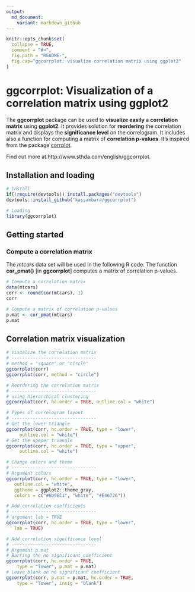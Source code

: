 ```yaml
---
output:
  md_document:
    variant: markdown_github
---
```


<!-- README.md is generated from README.Rmd. Please edit that file -->

```r
knitr::opts_chunk$set(
  collapse = TRUE,
  comment = "#>",
  fig.path = "README-",
  fig.cap="ggcorrplot: visualize correlation matrix using ggplot2"
)
```
    
    
# ggcorrplot: Visualization of a correlation matrix using ggplot2
    
    
The **ggcorrplot** package can be used to **visualize easily** a **correlation matrix** using **ggplot2**. It provides solution for **reordering** the correlation matrix and displays the **significance level** on the correlogram. It includes also a function for computing a matrix of **correlation p-values**. It's inspired from the package [corrplot](http://www.sthda.com/english/wiki/visualize-correlation-matrix-using-correlogram).  
   
   
Find out more at http://www.sthda.com/english/ggcorrplot.
    
   
     
## Installation and loading
    
    
```r
# Install
if(!require(devtools)) install.packages("devtools")
devtools::install_github("kassambara/ggcorrplot")
```

    
```r
# Loading
library(ggcorrplot)
```
    
    
## Getting started
     
     
### Compute a correlation matrix
     
The *mtcars* data set will be used in the following R code. The function **cor_pmat()** [in **ggcorrplot**] computes a matrix of correlation p-values. 
     
     
```r
# Compute a correlation matrix
data(mtcars)
corr <- round(cor(mtcars), 1)
corr

# Compute a matrix of correlation p-values
p.mat <- cor_pmat(mtcars)
p.mat
```
    
    
## Correlation matrix visualization
    
    
```r
# Visualize the correlation matrix
# --------------------------------
# method = "square" or "circle"
ggcorrplot(corr)
ggcorrplot(corr, method = "circle")

# Reordering the correlation matrix
# --------------------------------
# using hierarchical clustering
ggcorrplot(corr, hc.order = TRUE, outline.col = "white")

# Types of correlogram layout
# --------------------------------
# Get the lower triangle
ggcorrplot(corr, hc.order = TRUE, type = "lower",
     outline.col = "white")
# Get the upeper triangle
ggcorrplot(corr, hc.order = TRUE, type = "upper",
     outline.col = "white")

# Change colors and theme
# --------------------------------
# Argument colors
ggcorrplot(corr, hc.order = TRUE, type = "lower",
   outline.col = "white",
   ggtheme = ggplot2::theme_gray,
   colors = c("#6D9EC1", "white", "#E46726"))

# Add correlation coefficients
# --------------------------------
# argument lab = TRUE
ggcorrplot(corr, hc.order = TRUE, type = "lower",
   lab = TRUE)

# Add correlation significance level
# --------------------------------
# Argument p.mat
# Barring the no significant coefficient
ggcorrplot(corr, hc.order = TRUE,
    type = "lower", p.mat = p.mat)
# Leave blank on no significant coefficient
ggcorrplot(corr, p.mat = p.mat, hc.order = TRUE,
    type = "lower", insig = "blank")
```

     

